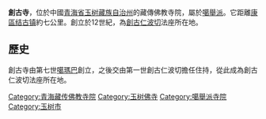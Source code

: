'''創古寺'''，位於中國[[青海省|青海省]][[玉树藏族自治州|玉树藏族自治州]]的藏傳佛教寺院，屬於[[噶舉派|噶舉派]]。它距離[[康區|康區]][[结古镇|结古镇]]約七公里。創立於12世紀，為[[創古仁波切|創古仁波切]]法座所在地。

== 歷史 ==

創古寺由第七世[[噶瑪巴|噶瑪巴]]創立，之後交由第一世創古仁波切擔任住持，從此成為創古仁波切法座所在地。

{{青海小作品}}

{{DEFAULTSORT:Thrangu}}
[[Category:青海藏传佛教寺院|Category:青海藏传佛教寺院]]
[[Category:玉树佛寺|Category:玉树佛寺]]
[[Category:噶舉派寺院|Category:噶舉派寺院]]
[[Category:玉树市|Category:玉树市]]